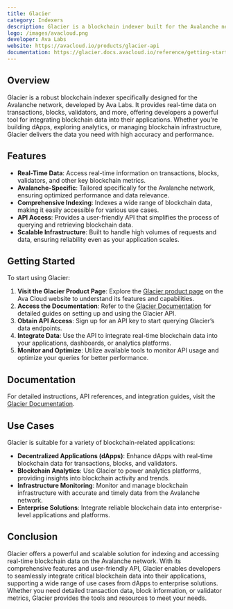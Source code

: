 ```yaml
---
title: Glacier
category: Indexers
description: Glacier is a blockchain indexer built for the Avalanche network, providing real-time data on transactions, blocks, validators, and more.
logo: /images/avacloud.png
developer: Ava Labs
website: https://avacloud.io/products/glacier-api
documentation: https://glacier.docs.avacloud.io/reference/getting-started-with-your-api
---
```


## Overview

Glacier is a robust blockchain indexer specifically designed for the Avalanche network, developed by Ava Labs. It provides real-time data on transactions, blocks, validators, and more, offering developers a powerful tool for integrating blockchain data into their applications. Whether you're building dApps, exploring analytics, or managing blockchain infrastructure, Glacier delivers the data you need with high accuracy and performance.

## Features

- **Real-Time Data**: Access real-time information on transactions, blocks, validators, and other key blockchain metrics.
- **Avalanche-Specific**: Tailored specifically for the Avalanche network, ensuring optimized performance and data relevance.
- **Comprehensive Indexing**: Indexes a wide range of blockchain data, making it easily accessible for various use cases.
- **API Access**: Provides a user-friendly API that simplifies the process of querying and retrieving blockchain data.
- **Scalable Infrastructure**: Built to handle high volumes of requests and data, ensuring reliability even as your application scales.

## Getting Started

To start using Glacier:

1. **Visit the Glacier Product Page**: Explore the [Glacier product page](https://avacloud.io/products/glacier-api) on the Ava Cloud website to understand its features and capabilities.
2. **Access the Documentation**: Refer to the [Glacier Documentation](https://glacier.docs.avacloud.io/reference/getting-started-with-your-api) for detailed guides on setting up and using the Glacier API.
3. **Obtain API Access**: Sign up for an API key to start querying Glacier’s data endpoints.
4. **Integrate Data**: Use the API to integrate real-time blockchain data into your applications, dashboards, or analytics platforms.
5. **Monitor and Optimize**: Utilize available tools to monitor API usage and optimize your queries for better performance.

## Documentation

For detailed instructions, API references, and integration guides, visit the [Glacier Documentation](https://glacier.docs.avacloud.io/reference/getting-started-with-your-api).

## Use Cases

Glacier is suitable for a variety of blockchain-related applications:

- **Decentralized Applications (dApps)**: Enhance dApps with real-time blockchain data for transactions, blocks, and validators.
- **Blockchain Analytics**: Use Glacier to power analytics platforms, providing insights into blockchain activity and trends.
- **Infrastructure Monitoring**: Monitor and manage blockchain infrastructure with accurate and timely data from the Avalanche network.
- **Enterprise Solutions**: Integrate reliable blockchain data into enterprise-level applications and platforms.

## Conclusion

Glacier offers a powerful and scalable solution for indexing and accessing real-time blockchain data on the Avalanche network. With its comprehensive features and user-friendly API, Glacier enables developers to seamlessly integrate critical blockchain data into their applications, supporting a wide range of use cases from dApps to enterprise solutions. Whether you need detailed transaction data, block information, or validator metrics, Glacier provides the tools and resources to meet your needs.

